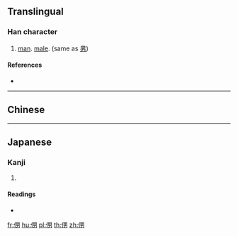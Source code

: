 ==Translingual==

===Han character===
{{Han char|rn=9|rad=人|as=07|sn=9|four=|canj=OWKS|ids=⿰亻男}}

# [[man]]. [[male]]. (same as [[男]]) 
====References====
* {{Han ref|kx=0103.280|dkj=00655|dj=0219.070|hdz=10162.020|uh=4FBD|ud=20413}}

----

==Chinese==
{{zh-see|男|v}}

----

==Japanese==

===Kanji===
{{ja-kanji|grade=|rs=人07}}

# {{defn|lang=ja|sort=人07}}

====Readings====
* {{ja-readings|on=[[だん]] (dan), [[なん]] (nan)|kun=[[おとこ]] (otoko)}}

[[fr:侽]]
[[hu:侽]]
[[pl:侽]]
[[th:侽]]
[[zh:侽]]